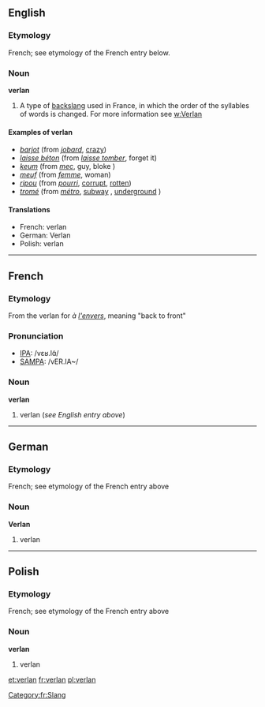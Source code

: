 ==English==
===Etymology===
French; see etymology of the French entry below.

===Noun===
'''verlan'''

#A type of [[backslang]] used in France, in which the order of the syllables of words is changed. For more information see [[w:Verlan]]

====Examples of verlan====
*''[[barjot]]'' (from ''[[jobard]]'', [[crazy]])
*''[[laisse béton]]'' (from ''[[laisser tomber|laisse tomber]]'', forget it)
*''[[keum]]'' (from ''[[mec]]'', guy, bloke {{UK}})
*''[[meuf]]'' (from ''[[femme]]'', woman)
*''[[ripou]]'' (from ''[[pourri]]'', [[corrupt]], [[rotten]])
*''[[tromé]]'' (from ''[[métro]]'', [[subway]] {{US}}, [[underground]] {{british}})
[[Category:fr:Slang]]

====Translations====
*French: verlan {{m}}
*German: Verlan<!--gender?  See German Wikipedia article-->
*Polish: verlan

----

==French==
===Etymology===
From the verlan for ''à [[envers|l'envers]]'', meaning "back to front"

===Pronunciation===
*[[w:IPA|IPA]]: /vɛʁ.lɑ̃/
*[[w:SAMPA|SAMPA]]: /vER.lA~/

===Noun===
'''verlan''' {{m}}

#verlan (''see English entry above'')
----
==German==
===Etymology===
French; see etymology of the French entry above

===Noun===
'''Verlan'''<!--gender?-->

#verlan

----
==Polish==
===Etymology===
French; see etymology of the French entry above

===Noun===
'''verlan'''

#verlan

[[et:verlan]]
[[fr:verlan]]
[[pl:verlan]]